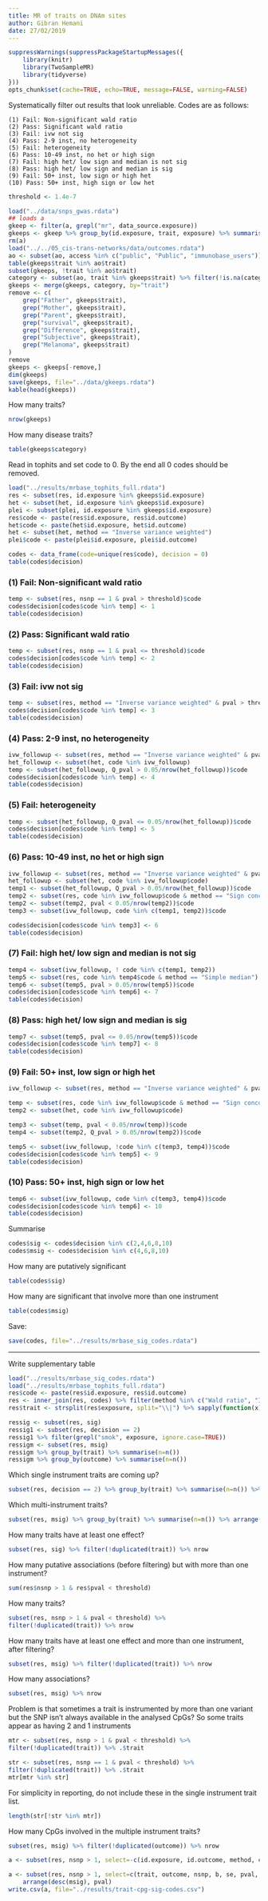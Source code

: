 ```yaml
---
title: MR of traits on DNAm sites
author: Gibran Hemani
date: 27/02/2019
---
```


```r
suppressWarnings(suppressPackageStartupMessages({
	library(knitr)
	library(TwoSampleMR)
	library(tidyverse)
}))
opts_chunk$set(cache=TRUE, echo=TRUE, message=FALSE, warning=FALSE)
```

Systematically filter out results that look unreliable. Codes are as follows:

```
(1) Fail: Non-significant wald ratio
(2) Pass: Significant wald ratio
(3) Fail: ivw not sig
(4) Pass: 2-9 inst, no heterogeneity
(5) Fail: heterogeneity
(6) Pass: 10-49 inst, no het or high sign
(7) Fail: high het/ low sign and median is not sig
(8) Pass: high het/ low sign and median is sig
(9) Fail: 50+ inst, low sign or high het
(10) Pass: 50+ inst, high sign or low het
```

```r

threshold <- 1.4e-7

load("../data/snps_gwas.rdata")
## loads a
gkeep <- filter(a, grepl("mr", data_source.exposure))
gkeeps <- gkeep %>% group_by(id.exposure, trait, exposure) %>% summarise(n=n()) %>% arrange(desc(n)) %>% ungroup %>% filter(!duplicated(trait))
rm(a)
load("../../05_cis-trans-networks/data/outcomes.rdata")
ao <- subset(ao, access %in% c("public", "Public", "immunobase_users"))
table(gkeeps$trait %in% ao$trait)
subset(gkeeps, !trait %in% ao$trait)
category <- subset(ao, trait %in% gkeeps$trait) %>% filter(!is.na(category)) %>% filter(!duplicated(trait)) %>% dplyr::select(trait, category, subcategory)
gkeeps <- merge(gkeeps, category, by="trait")
remove <- c(
	grep("Father", gkeeps$trait),
	grep("Mother", gkeeps$trait),
	grep("Parent", gkeeps$trait),
	grep("survival", gkeeps$trait),
	grep("Difference", gkeeps$trait),
	grep("Subjective", gkeeps$trait),
	grep("Melanoma", gkeeps$trait)
)
remove
gkeeps <- gkeeps[-remove,]
dim(gkeeps)
save(gkeeps, file="../data/gkeeps.rdata")
kable(head(gkeeps))
```

How many traits?

```r
nrow(gkeeps)
```

How many disease traits?

```r
table(gkeeps$category)
```

Read in tophits and set code to 0. By the end all 0 codes should be removed.

```r
load("../results/mrbase_tophits_full.rdata")
res <- subset(res, id.exposure %in% gkeeps$id.exposure)
het <- subset(het, id.exposure %in% gkeeps$id.exposure)
plei <- subset(plei, id.exposure %in% gkeeps$id.exposure)
res$code <- paste(res$id.exposure, res$id.outcome)
het$code <- paste(het$id.exposure, het$id.outcome)
het <- subset(het, method == "Inverse variance weighted")
plei$code <- paste(plei$id.exposure, plei$id.outcome)

codes <- data_frame(code=unique(res$code), decision = 0)
table(codes$decision)
```

### (1) Fail: Non-significant wald ratio

```r
temp <- subset(res, nsnp == 1 & pval > threshold)$code
codes$decision[codes$code %in% temp] <- 1
table(codes$decision)
```

### (2) Pass: Significant wald ratio

```r
temp <- subset(res, nsnp == 1 & pval <= threshold)$code
codes$decision[codes$code %in% temp] <- 2
table(codes$decision)
```

### (3) Fail: ivw not sig

```r
temp <- subset(res, method == "Inverse variance weighted" & pval > threshold)$code
codes$decision[codes$code %in% temp] <- 3
table(codes$decision)
```

### (4) Pass: 2-9 inst, no heterogeneity


```r
ivw_followup <- subset(res, method == "Inverse variance weighted" & pval <= threshold & nsnp >= 2 & nsnp < 10)$code
het_followup <- subset(het, code %in% ivw_followup)
temp <- subset(het_followup, Q_pval > 0.05/nrow(het_followup))$code
codes$decision[codes$code %in% temp] <- 4
table(codes$decision)
```

### (5) Fail: heterogeneity

```r
temp <- subset(het_followup, Q_pval <= 0.05/nrow(het_followup))$code
codes$decision[codes$code %in% temp] <- 5
table(codes$decision)
```

### (6) Pass: 10-49 inst, no het or high sign

```r
ivw_followup <- subset(res, method == "Inverse variance weighted" & pval <= threshold & nsnp >= 10 & nsnp < 50)
het_followup <- subset(het, code %in% ivw_followup$code)
temp1 <- subset(het_followup, Q_pval > 0.05/nrow(het_followup))$code
temp2 <- subset(res, code %in% ivw_followup$code & method == "Sign concordance test")
temp2 <- subset(temp2, pval < 0.05/nrow(temp2))$code
temp3 <- subset(ivw_followup, code %in% c(temp1, temp2))$code

codes$decision[codes$code %in% temp3] <- 6
table(codes$decision)
```

### (7) Fail: high het/ low sign and median is not sig

```r
temp4 <- subset(ivw_followup, ! code %in% c(temp1, temp2))
temp5 <- subset(res, code %in% temp4$code & method == "Simple median")
temp6 <- subset(temp5, pval > 0.05/nrow(temp5))$code
codes$decision[codes$code %in% temp6] <- 7
table(codes$decision)
```

### (8) Pass: high het/ low sign and median is sig

```r
temp7 <- subset(temp5, pval <= 0.05/nrow(temp5))$code
codes$decision[codes$code %in% temp7] <- 8
table(codes$decision)
```

### (9) Fail: 50+ inst, low sign or high het

```r
ivw_followup <- subset(res, method == "Inverse variance weighted" & pval <= threshold & nsnp >= 50)

temp <- subset(res, code %in% ivw_followup$code & method == "Sign concordance test")
temp2 <- subset(het, code %in% ivw_followup$code)

temp3 <- subset(temp, pval < 0.05/nrow(temp))$code
temp4 <- subset(temp2, Q_pval > 0.05/nrow(temp2))$code

temp5 <- subset(ivw_followup, !code %in% c(temp3, temp4))$code
codes$decision[codes$code %in% temp5] <- 9
table(codes$decision)
```

### (10) Pass: 50+ inst, high sign or low het

```r
temp6 <- subset(ivw_followup, code %in% c(temp3, temp4))$code
codes$decision[codes$code %in% temp6] <- 10
table(codes$decision)
```

Summarise

```r
codes$sig <- codes$decision %in% c(2,4,6,8,10)
codes$msig <- codes$decision %in% c(4,6,8,10)
```

How many are putatively significant

```r
table(codes$sig)
```

How many are significant that involve more than one instrument

```r
table(codes$msig)
```

Save:

```r
save(codes, file="../results/mrbase_sig_codes.rdata")
```

---

Write supplementary table

```r
load("../results/mrbase_sig_codes.rdata")
load("../results/mrbase_tophits_full.rdata")
res$code <- paste(res$id.exposure, res$id.outcome)
res <- inner_join(res, codes) %>% filter(method %in% c("Wald ratio", "Inverse variance weighted"))
res$trait <- strsplit(res$exposure, split="\\|") %>% sapply(function(x) x[1]) %>% gsub(" $", "", .)

ressig <- subset(res, sig)
ressig1 <- subset(res, decision == 2)
ressig1 %>% filter(grepl("smok", exposure, ignore.case=TRUE))
ressigm <- subset(res, msig)
ressigm %>% group_by(trait) %>% summarise(n=n())
ressigm %>% group_by(outcome) %>% summarise(n=n())
```

Which single instrument traits are coming up?

```r
subset(res, decision == 2) %>% group_by(trait) %>% summarise(n=n()) %>% arrange(desc(n)) %>% kable
```

Which multi-instrument traits?

```r
subset(res, msig) %>% group_by(trait) %>% summarise(n=n()) %>% arrange(desc(n)) %>% kable
```

How many traits have at least one effect?

```r
subset(res, sig) %>% filter(!duplicated(trait)) %>% nrow
```

How many putative associations (before filtering) but with more than one instrument?

```r
sum(res$nsnp > 1 & res$pval < threshold)
```

How many traits?

```r
subset(res, nsnp > 1 & pval < threshold) %>% 
filter(!duplicated(trait)) %>% nrow
```

How many traits have at least one effect and more than one instrument, after filtering?

```r
subset(res, msig) %>% filter(!duplicated(trait)) %>% nrow
```

How many associations?

```r
subset(res, msig) %>% nrow
```

Problem is that sometimes a trait is instrumented by more than one variant but the SNP isn't always available in the analysed CpGs? So some traits appear as having 2 and 1 instruments

```r
mtr <- subset(res, nsnp > 1 & pval < threshold) %>% 
filter(!duplicated(trait)) %>% .$trait

str <- subset(res, nsnp == 1 & pval < threshold) %>% 
filter(!duplicated(trait)) %>% .$trait
mtr[mtr %in% str]
```

For simplicity in reporting, do not include these in the single instrument trait list.

```r
length(str[!str %in% mtr])
```

How many CpGs involved in the multiple instrument traits?

```r
subset(res, msig) %>% filter(!duplicated(outcome)) %>% nrow
```

```r
a <- subset(res, nsnp > 1, select=-c(id.exposure, id.outcome, method, chunk, code, sig, exposure))

a <- subset(res, nsnp > 1, select=c(trait, outcome, nsnp, b, se, pval, decision, msig)) %>%
	arrange(desc(msig), pval)
write.csv(a, file="../results/trait-cpg-sig-codes.csv")
```

